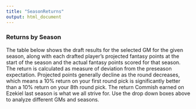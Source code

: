 ```yaml
---
title: "SeasonReturns"
output: html_document
---
```



### Returns by Season
The table below shows the draft results for the selected GM for the given season, along with each drafted player's  projected fantasy points at the start of the season and the actual fantasy points scored for that season. The return is calculated as measure of deviation from the preseason expectation. Projected points generally decline as the round decreases, which means a 10% return on your first round pick is significantly better than a 10% return on your 8th round pick. The return Commish earned on Ezekiel last season is what we all strive for. Use the drop down boxes above to analyze different GMs and seasons.  
